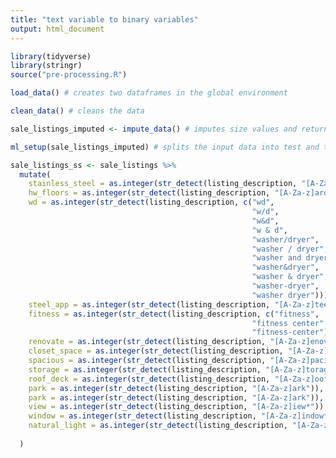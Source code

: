 ```yaml
---
title: "text variable to binary variables"
output: html_document
---
```


```r
library(tidyverse)
library(stringr)
source("pre-processing.R")
```

```r
load_data() # creates two dataframes in the global environment

clean_data() # cleans the data

sale_listings_imputed <- impute_data() # imputes size values and returns a new dataframe

ml_setup(sale_listings_imputed) # splits the input data into test and training sets
```

```r
sale_listings_ss <- sale_listings %>%
  mutate(
    stainless_steel = as.integer(str_detect(listing_description, "[A-Za-z]tainless.[A-Za-z]teel")),
    hw_floors = as.integer(str_detect(listing_description, "[A-Za-z]ardwood.[A-Za-z]loors?")),
    wd = as.integer(str_detect(listing_description, c("wd", 
                                                      "w/d", 
                                                      "w&d", 
                                                      "w & d", 
                                                      "washer/dryer", 
                                                      "washer / dryer", 
                                                      "washer and dryer", 
                                                      "washer&dryer", 
                                                      "washer & dryer", 
                                                      "washer-dryer", 
                                                      "washer dryer"))), 
    steel_app = as.integer(str_detect(listing_description, "[A-Za-z]teel.[A-Za-z]ppliances?")),
    fitness = as.integer(str_detect(listing_description, c("fitness", 
                                                      "fitness center", 
                                                      "fitness-center"))),  
    renovate = as.integer(str_detect(listing_description, "[A-Za-z]enovat*")),
    closet_space = as.integer(str_detect(listing_description, "[A-Za-z]loset.[A-Za-z]pace")), 
    spacious = as.integer(str_detect(listing_description, "[A-Za-z]pacious*")),
    storage = as.integer(str_detect(listing_description, "[A-Za-z]torage")), 
    roof_deck = as.integer(str_detect(listing_description, "[A-Za-z]oof.[A-Za-z]eck")),
    park = as.integer(str_detect(listing_description, "[A-Za-z]ark")), 
    park = as.integer(str_detect(listing_description, "[A-Za-z]ark")),
    view = as.integer(str_detect(listing_description, "[A-Za-z]iew*")), 
    window = as.integer(str_detect(listing_description, "[A-Za-z]indow*")),
    natural_light = as.integer(str_detect(listing_description, "[A-Za-z]atural.[A-Za-z]ight")),
    
  )
```

